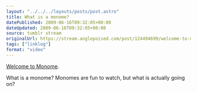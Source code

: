 ```yaml
---
layout: "../../../layouts/posts/post.astro"
title: What is a monome?
datePublished: 2009-06-16T09:32:05+00:00
dateUpdated: 2009-06-16T09:32:05+00:00
source: tumblr stream
originalUrl: https://stream.anglepoised.com/post/124494699/welcome-to-monome-what-is-a-monome-monomes-are
tags: ["linklog"]
format: "video"
---
```



<Vimeo id="https://vimeo.com/3811393" />

[Welcome to Monome][1].

What is a monome? Monomes are fun to watch, but what is actually going on?

[1]: http://vimeo.com/3811393
